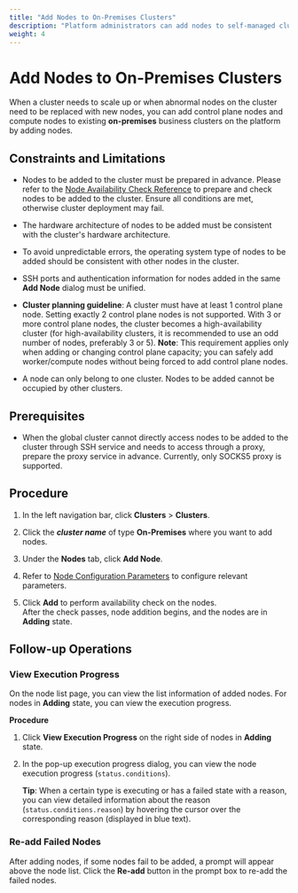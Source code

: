 ```yaml
---
title: "Add Nodes to On-Premises Clusters"
description: "Platform administrators can add nodes to self-managed clusters under platform management."
weight: 4
---
```


# Add Nodes to On-Premises Clusters

When a cluster needs to scale up or when abnormal nodes on the cluster need to be replaced with new nodes, you can add control plane nodes and compute nodes to existing **on-premises** business clusters on the platform by adding nodes.

## Constraints and Limitations

* Nodes to be added to the cluster must be prepared in advance. Please refer to the [Node Availability Check Reference](/install/prepare/node_preprocessing.mdx#node_checks) to prepare and check nodes to be added to the cluster. Ensure all conditions are met, otherwise cluster deployment may fail.

* The hardware architecture of nodes to be added must be consistent with the cluster's hardware architecture.

* To avoid unpredictable errors, the operating system type of nodes to be added should be consistent with other nodes in the cluster.

* SSH ports and authentication information for nodes added in the same **Add Node** dialog must be unified.

* **Cluster planning guideline**: A cluster must have at least 1 control plane node. Setting exactly 2 control plane nodes is not supported. With 3 or more control plane nodes, the cluster becomes a high-availability cluster (for high-availability clusters, it is recommended to use an odd number of nodes, preferably 3 or 5). **Note**: This requirement applies only when adding or changing control plane capacity; you can safely add worker/compute nodes without being forced to add control plane nodes.

* A node can only belong to one cluster. Nodes to be added cannot be occupied by other clusters.

## Prerequisites

* When the global cluster cannot directly access nodes to be added to the cluster through SSH service and needs to access through a proxy, prepare the proxy service in advance. Currently, only SOCKS5 proxy is supported.

## Procedure

1. In the left navigation bar, click **Clusters** > **Clusters**.

2. Click the ***cluster name*** of type **On-Premises** where you want to add nodes.

3. Under the **Nodes** tab, click **Add Node**.

4. Refer to [Node Configuration Parameters](/configure/clusters/on-premises.mdx#node-settings) to configure relevant parameters.

5. Click **Add** to perform availability check on the nodes.<br/>After the check passes, node addition begins, and the nodes are in **Adding** state.

## Follow-up Operations    

### View Execution Progress
    
On the node list page, you can view the list information of added nodes. For nodes in **Adding** state, you can view the execution progress.

**Procedure**

1. Click **View Execution Progress** on the right side of nodes in **Adding** state.

2. In the pop-up execution progress dialog, you can view the node execution progress (`status.conditions`).

    **Tip**: When a certain type is executing or has a failed state with a reason, you can view detailed information about the reason (`status.conditions.reason`) by hovering the cursor over the corresponding reason (displayed in blue text).
    
    
### Re-add Failed Nodes

After adding nodes, if some nodes fail to be added, a prompt will appear above the node list. Click the **Re-add** button in the prompt box to re-add the failed nodes.

